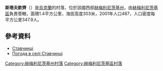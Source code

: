 {{coord|49|34|40|N|26|43|36|E|scale:100000|display=title}}

'''斯塔夫欽齊'''（{{lang-uk|Ставчинці}}）是[[烏克蘭|烏克蘭]]的村落，位於該國西部[[赫梅利尼茨基州|赫梅利尼茨基州]]，由[[赫梅利尼茨基區|赫梅利尼茨基區]]負責管轄，面積1.4平方公里，海拔高度303米，2001年人口487，人口密度每平方公里347.9人。

==參考資料==
*[http://w1.c1.rada.gov.ua/pls/z7503/A005?rdat1=14.09.2015&rf7571=37052 Ставчинці]
* [http://weather.in.ua/ua/hmel'nickaja/24781 Погода в селі Ставчинці] {{Wayback|url=http://weather.in.ua/ua/hmel%27nickaja/24781 |date=20111220054612 }}

{{DEFAULTSORT:Ставчинці}}
[[Category:赫梅利尼茨基州村落|Category:赫梅利尼茨基州村落]]
[[Category:赫梅利尼茨基區村落|Category:赫梅利尼茨基區村落]]


{{Khmelnytskyi-geo-stub}}